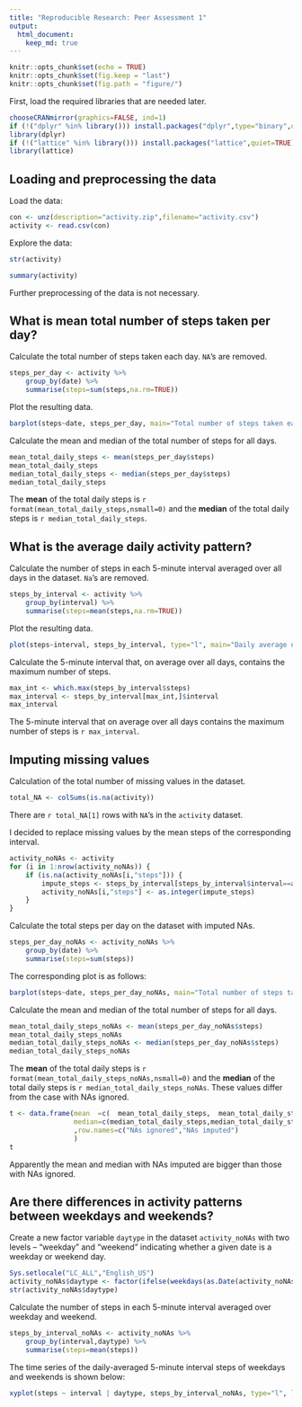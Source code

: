 ```yaml
---
title: "Reproducible Research: Peer Assessment 1"
output: 
  html_document:
    keep_md: true
---
```


```r
knitr::opts_chunk$set(echo = TRUE)
knitr::opts_chunk$set(fig.keep = "last")
knitr::opts_chunk$set(fig.path = "figure/")
```
First, load the required libraries that are needed later.
```r
chooseCRANmirror(graphics=FALSE, ind=1)
if (!("dplyr" %in% library())) install.packages("dplyr",type="binary",quiet=TRUE)
library(dplyr)
if (!("lattice" %in% library())) install.packages("lattice",quiet=TRUE)
library(lattice)
```

## Loading and preprocessing the data
Load the data:
```r
con <- unz(description="activity.zip",filename="activity.csv")
activity <- read.csv(con)
```

Explore the data:
```r
str(activity)
```

```r
summary(activity)
```
Further preprocessing of the data is not necessary.

## What is mean total number of steps taken per day?
Calculate the total number of steps taken each day. `NA`'s are removed.
```r
steps_per_day <- activity %>%
    group_by(date) %>%
    summarise(steps=sum(steps,na.rm=TRUE))
```

Plot the resulting data.
```r
barplot(steps~date, steps_per_day, main="Total number of steps taken each day")
```

Calculate the mean and median of the total number of steps for all days.
```r
mean_total_daily_steps <- mean(steps_per_day$steps)
mean_total_daily_steps
median_total_daily_steps <- median(steps_per_day$steps)
median_total_daily_steps
```
The **mean** of the total daily steps is `r format(mean_total_daily_steps,nsmall=0)` and the **median** of the total daily steps is
`r median_total_daily_steps`.

## What is the average daily activity pattern?
Calculate the number of steps in each 5-minute interval averaged over all days in the dataset. `Na`'s are removed.
```r
steps_by_interval <- activity %>%
    group_by(interval) %>%
    summarise(steps=mean(steps,na.rm=TRUE))
```

Plot the resulting data.
```r
plot(steps~interval, steps_by_interval, type="l", main="Daily average number of steps in each 5-minute interval")
```

Calculate the 5-minute interval that, on average over all days, contains the maximum number of steps.
```r
max_int <- which.max(steps_by_interval$steps)
max_interval <- steps_by_interval[max_int,]$interval
max_interval
```
The 5-minute interval that on average over all days contains the maximum number of steps is `r max_interval`.

## Imputing missing values
Calculation of the total number of missing values in the dataset.
```r
total_NA <- colSums(is.na(activity))
```
There are `r total_NA[1]` rows with `NA`'s in the `activity` dataset.

I decided to replace missing values by the mean steps of the corresponding interval.
```r
activity_noNAs <- activity
for (i in 1:nrow(activity_noNAs)) {
    if (is.na(activity_noNAs[i,"steps"])) {
        impute_steps <- steps_by_interval[steps_by_interval$interval==activity_noNAs[i,"interval"],"steps"]
        activity_noNAs[i,"steps"] <- as.integer(impute_steps)
    }
}
```
Calculate the total steps per day on the dataset with imputed NAs.
```r
steps_per_day_noNAs <- activity_noNAs %>%
    group_by(date) %>%
    summarise(steps=sum(steps))
```
The corresponding plot is as follows:
```r
barplot(steps~date, steps_per_day_noNAs, main="Total number of steps taken each day")
```

Calculate the mean and median of the total number of steps for all days.
```r
mean_total_daily_steps_noNAs <- mean(steps_per_day_noNAs$steps)
mean_total_daily_steps_noNAs
median_total_daily_steps_noNAs <- median(steps_per_day_noNAs$steps)
median_total_daily_steps_noNAs
```
The **mean** of the total daily steps is `r format(mean_total_daily_steps_noNAs,nsmall=0)` and the **median** of the total daily steps is
`r median_total_daily_steps_noNAs`. These values differ from the case with NAs ignored.

```r
t <- data.frame(mean  =c(  mean_total_daily_steps,  mean_total_daily_steps_noNAs),
                median=c(median_total_daily_steps,median_total_daily_steps_noNAs)
                ,row.names=c("NAs ignored","NAs imputed")
                )
t
```
Apparently the mean and median with NAs imputed are bigger than those with NAs ignored.

## Are there differences in activity patterns between weekdays and weekends?
Create a new factor variable `daytype` in the dataset `activity_noNAs` with two levels – “weekday” and “weekend” indicating whether a given date is a weekday or weekend day.
```r
Sys.setlocale("LC_ALL","English_US")
activity_noNAs$daytype <- factor(ifelse(weekdays(as.Date(activity_noNAs$date)) %in% c("Saturday","Sunday"), "weekend", "weekday") )
str(activity_noNAs$daytype)
```
Calculate the number of steps in each 5-minute interval averaged over weekday and weekend.
```r
steps_by_interval_noNAs <- activity_noNAs %>%
    group_by(interval,daytype) %>%
    summarise(steps=mean(steps))
```
The time series of the daily-averaged 5-minute interval steps of weekdays and weekends is shown below:
```r
xyplot(steps ~ interval | daytype, steps_by_interval_noNAs, type="l", layout=c(1,2))
```

